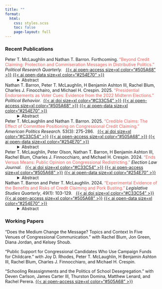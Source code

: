 ```yaml
---
title: ""
format: 
  html: 
    css: styles.scss
    toc: false
    page-layout: full
---
```


### Recent Publications
Peter T. McLaughlin and Nathan T. Barron. Forthcoming. 
<font color="#E5625e">"Beyond Credit Claiming: Protection and Commiseration Messages in Distributive Politics."</font>
*Political Research Quarterly.* &nbsp;
<a href="https://doi.org/10.31235/osf.io/u289j_v1" target="_blank">{{< ai open-access size=xl color="#505A68" >}}</a>
<a href="https://doi.org/10.7910/DVN/1KIG88" target="_blank">{{< ai open-data size=xl color="#254E70" >}}</a>
<details style="margin-left: 40px;">
<summary>Abstract</summary>
> Credit claiming, where legislators highlight their role in bringing home federal spending projects to their district, has been shown to offer electoral value in an array of studies. However, congressional messaging on distributive politics expands beyond credit claiming. Distributive policy moves in two directions -- new spending and budget cuts -- leading to more types of messaging than are currently explored. Legislators often claim credit for protecting existing initiatives (protection messages) and speak out against decisions to cut district projects (commiseration messages). We develop a theory of distributive politics that incorporates the full range of congressional messaging on federal spending. Using an online survey experiment, we find that constituents are receptive to protection and commiseration messages. In fact, protection and commiseration messages are no less effective than traditional credit claims and announcement messages, respectively. These findings suggest distributive politics is about more than displaying influence; it provides legislators with a window for recognizing constituent needs, even in the absence of positive policy outcomes. 
</details>

Nathan T. Barron, Peter T. McLaughlin, H Benjamin Ashton III, Rachel Blum, Charles J. Finocchairo, and Michael H. Crespin. 2025. 
<font color="#E5625e">"Presidential Endorsements as Voter Cues: Evidence from the 2022 Midterm Elections."</font>
*Political Behavior.*&nbsp;
<a href="https://doi.org/10.1007/s11109-025-10061-3" target="_blank">{{< ai doi size=xl color="#C33C54" >}}</a>
<a href="https://doi.org/10.31235/osf.io/fr5ma_v1" target="_blank">{{< ai open-access size=xl color="#505A68" >}}</a>
<a href="https://doi.org/10.7910/DVN/FSZ7V6" target="_blank">{{< ai open-data size=xl color="#254E70" >}}</a>
<details style="margin-left: 40px;">
<summary>Abstract</summary>
> Presidential endorsements are coveted by Congressional candidates with the hopes of increasing electoral resources and improving electoral outcomes. However, not all presidential endorsements are beneficial to candidates at all times. For example, recent studies have shown that Donald Trump’s endorsements, in particular, had a negative impact on campaign resources during general elections. This research focuses on how presidential endorsements affect voter’s perceptions of and support for Congressional candidates. Using a preregistered survey experiment embedded in the 2022 Cooperative Election Study, we examine how respondents change ideological perceptions and support for a fictional candidate when presented with a presidential endorsement. We find that Trump endorsements carry a negative effect that is mediated by respondents’ ideological perceptions of the candidate. We corroborate these findings with observational analyses among verified voters in the 2022 midterm elections. Altogether, this paper offers a theoretical model that clarifies how this elite behavior impacts electoral decision-making.
</details>


Peter T. McLaughlin and Nathan T. Barron. 2025. 
<font color="#E5625e">"Credible Claims: The Effect of Committee Positioning on Congressional Credit Claiming."</font>
*American Politics Research.* 53(3): 275-286. &nbsp;
<a href="https://doi.org/10.1177/1532673X241309632" target="_blank">{{< ai doi size=xl color="#C33C54" >}}</a>
<a href="https://doi.org/10.31235/osf.io/cw5e4_v1" target="_blank">{{< ai open-access size=xl color="#505A68" >}}</a>
<a href="https://doi.org/10.7910/DVN/L2G0LA" target="_blank">{{< ai open-data size=xl color="#254E70" >}}</a>
<details style="margin-left: 40px;">
<summary>Abstract</summary>
> Members of Congress routinely seek to improve their institutional position to increase their influence over policy outcomes. Prominent among those policy outcomes is the distribution of federal spending projects, where members can simultaneously secure local particularistic spending and its consequential electoral benefits. While institutional position facilitates the receipt of these policy goods, it is less clear whether representatives’ position facilitates the receipt of the associated electoral benefits. We test whether a representative’s signaling of policy influence through references to committee positioning increases the effectiveness of credit claiming for particularistic spending. Using a survey experiment, we measure how respondents change their approval and effectiveness ratings for a member of Congress when presented with different versions of real-world credit claiming press releases. Overall, we find that signaling influence vis-à-vis committee positioning has an undetectable effect on the effectiveness of credit claiming. This research highlights an important challenge faced by members of Congress in publicizing their roles in favorable policy actions.
</details>
  

Peter T. McLaughlin, Peter Olson, Nathan T. Barron, H Benjamin Ashton III, Rachel Blum, Charles J. Finnocchiaro, and Michael H. Crespin. 2024. 
<font color="#E5625e">"Ends Versus Means: Public Opinion on Congressional Redistricting."</font>
*Election Law Journal.* &nbsp;
<a href="https://doi.org/10.1089/elj.2023.0050" target="_blank">{{< ai doi size=xl color="#C33C54" >}}</a>
<a href="https://doi.org/10.31235/osf.io/v87fn_v1" target="_blank">{{< ai open-access size=xl color="#505A68" >}}</a>
<a href="https://doi.org/10.7910/DVN/SEA61B" target="_blank">{{< ai open-data size=xl color="#254E70" >}}</a>
<details style="margin-left: 40px;">
<summary>Abstract</summary>
> State-level redistricting processes shape congressional elections and representation, and recent reform efforts have propelled congressional redistricting procedures into mainstream political discussion. We ask whether citizens’ satisfaction with redistricting in their state is shaped by ends (election results) or by means (type of redistricting process). Leveraging questions on the 2022 Cooperative Election Study, state-level variation in redistricting processes, and 2022 election outcomes, we find that both ends and means shape the public’s satisfaction with redistricting in their state. Among respondents who correctly identified their state’s redistricting process for the 2022 midterm elections, those living in a state with a redistricting commission reported greater support for redistricting than those living in a state with legislature-controlled redistricting. We also find that respondents who are represented by a copartisan in the U.S. House are more supportive of their state’s congressional redistricting process than both respondents who identify as independent and respondents who are represented by an opposing party legislator. Successful electoral reforms require public buy-in, and our results suggest that partisan power considerations and a lack of public knowledge about congressional redistricting present barriers to reforming state-level redistricting processes.
</details>


Nathan T. Barron and Peter T. McLaughlin. 2024. 
<font color="#E5625e">"Experimental Evidence of the Benefits and Risks of Credit Claiming and Pork Busting."</font>
*Legislative Studies Quarterly*, 49(1): 103-129. &nbsp;
<a href="https://doi.org/10.1111/lsq.12425" target="_blank">{{< ai doi size=xl color="#C33C54" >}}</a>
<a href="https://doi.org/10.31235/osf.io/7thuz_v1" target="_blank">{{< ai open-access size=xl color="#505A68" >}}</a>
<a href="https://doi.org/10.7910/DVN/ZUFWZM" target="_blank">{{< ai open-data size=xl color="#254E70" >}}</a>
<details style="margin-left: 40px;">
<summary>Abstract</summary>
> As appropriations earmarks return to Congress, every legislator faces a decision: pursue or refuse congressionally mandated federal spending projects. This decision is likely influenced by public messaging concerns. We theorize that both credit claiming for federal projects and position taking against spending projects (“pork busting”) can benefit legislators as they look to improve future electoral returns. We field a nationally representative survey experiment to estimate the effect of credit-claiming and pork-busting messages on the perceived effectiveness, fiscal responsibility, and overall approval of an unnamed member of Congress. We find that respondents are likely to penalize the representative's approval assessment when presented with an out-party message strategy. Conversely, respondents are likely to increase the representative's personal trait assessments when presented with an in-party message strategy. We expand on these results in an additional analysis and find that these trends persist when controlling for other partisan and demographic factors. We discuss our results in light of traditional expectations, potential mechanisms, and future directions for related research.
</details>

### Working Papers

"Does the Medium Change the Message? Topics and Context In Five Venues of Congressional Communication." with Rachel Blum, Jon Green, Diana Jordan, and Kelsey Shoub.

"Public Support for Congressional Candidates Who Use Campaign Funds for Childcare." with Joy D. Rhodes, Peter T. McLaughlin, H Benjamin Ashton III, Rachel Blum, Charles J. Finnocchiaro, and Michael H. Crespin.

"Schooling Reassignments and the Politics of School Desegregation." with Deven Carlson, James Carter III, Thurston Domina, Matthew Lenard, and Rachel Perera.
<a href="https://edworkingpapers.com/sites/default/files/ai25-1150.pdf" target="_blank">{{< ai open-access size=xl color="#505A68" >}}</a>